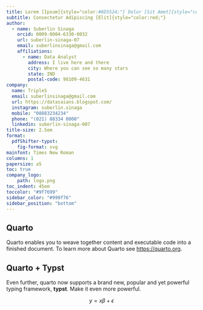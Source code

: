 ---
title: Lorem [Ipsum]{style="color:#8D5524;"} Dolor [Sit Amet]{style="color:#FFBF00;"}
subtitle: Consectetur Adipiscing [Elit]{style="color:red;"}
author:
  - name: Suberlin Sinaga
    orcid: 0009-0004-6330-0032
    url: suberlin-sinaga-07
    email: suberlinsinaga@gmail.com
    affiliations:
      - name: Data Analyst
        address: I live here and there
        city: Where you can see so many stars
        state: IND
        postal-code: 98109-4631
company:
  name: TripleS
  email: suberlinsinaga@gmail.com
  url: https://datasaians.blogspot.com/
  instagram: suberlin.sinaga
  mobile: "08883234234"
  phone: "(021) 88334 0000"
  linkedin: suberlin-sinaga-007
title-size: 2.5em
format:
  pdfShifter-typst:
    fig-format: svg
mainfont: Times New Roman
columns: 1
papersize: a5
toc: true
company_logo:
    path: logo.png
toc_indent: 45em
toccolor: "#9f7699"
sidebar_color: "#999f76"
sidebar_position: "bottom"
---

`#colbreak()`{=typst}

## Quarto

Quarto enables you to weave together content and executable code into a finished document. To learn more about Quarto see <https://quarto.org>.

## Quarto + Typst

Even further, quarto now supports a brand new, popular and yet powerful typing framework, **typst**. Make it even more powerful.

$$
y = x\beta + \epsilon
$$